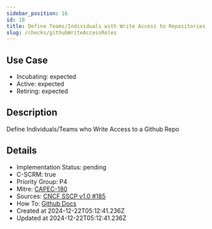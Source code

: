 ```yaml
---
sidebar_position: 16
id: 18
title: Define Teams/Individuals with Write Access to Repositories
slug: /checks/githubWriteAccessRoles
---
```


## Use Case
<!-- LEVELS:START -->
- Incubating: expected
- Active: expected
- Retiring: expected
<!-- LEVELS:END -->

<!-- DESCRIPTION:START -->
## Description
Define Individuals/Teams who Write Access to a Github Repo
<!-- DESCRIPTION:END -->

<!-- DETAILS:START -->
## Details
- Implementation Status: pending
- C-SCRM: true
- Priority Group: P4
- Mitre: [CAPEC-180](https://capec.mitre.org/data/definitions/180.html)
- Sources: [CNCF SSCP v1.0 #185](https://github.com/cncf/tag-security/blob/main/supply-chain-security/supply-chain-security-paper/sscsp.md#define-individualsteams-that-are-responsible-for-code-in-a-repository-and-associated-coding-conventions)
- How To: [Github Docs](https://docs.github.com/en/organizations/managing-user-access-to-your-organizations-repositories/managing-repository-roles/repository-roles-for-an-organization)
- Created at 2024-12-22T05:12:41.236Z
- Updated at 2024-12-22T05:12:41.236Z
<!-- DETAILS:END -->
